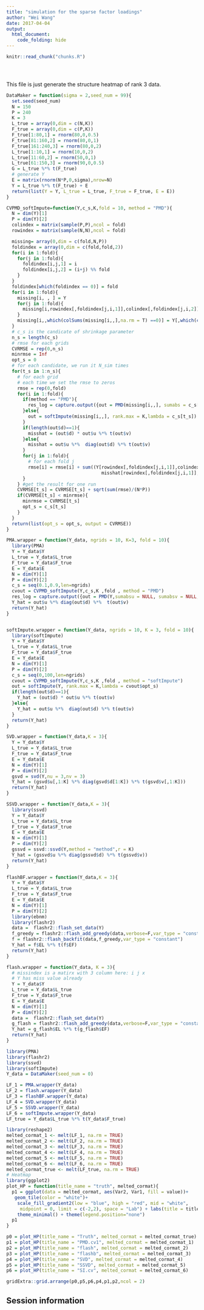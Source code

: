 ```yaml
---
title: "simulation for the sparse factor loadings"
author: "Wei Wang"
date: 2017-04-04
output: 
  html_document:
    code_folding: hide
---
```


<!-- The file analysis/chunks.R contains chunks that define default settings
shared across the workflowr files. -->
```r
knitr::read_chunk("chunks.R")
```

<!-- Update knitr chunk options -->
```r
```

<!-- Insert the date the file was last updated -->
```r
```

<!-- Insert the code version (Git commit SHA1) if Git repository exists and R
 package git2r is installed -->
```r
```

<!-- Add your analysis here -->

This file is just generate the structure heatmap of rank 3 data.

```r
DataMaker = function(sigma = 2,seed_num = 99){
  set.seed(seed_num)
  N = 150
  P = 240
  K = 3
  L_true = array(0,dim = c(N,K))
  F_true = array(0,dim = c(P,K))
  F_true[1:80,1] = rnorm(80,0,0.5)
  F_true[81:160,2] = rnorm(80,0,1)
  F_true[161:240,3] = rnorm(80,0,2)
  L_true[1:10,1] = rnorm(10,0,2)
  L_true[11:60,2] = rnorm(50,0,1)
  L_true[61:150,3] = rnorm(90,0,0.5)
  G = L_true %*% t(F_true)
  # generate Y
  E = matrix(rnorm(N*P,0,sigma),nrow=N)
  Y = L_true %*% t(F_true) + E
  return(list(Y = Y, L_true = L_true, F_true = F_true, E = E))
}

CVPMD_softImpute=function(Y,c_s,K,fold = 10, method = "PMD"){
  N = dim(Y)[1]
  P = dim(Y)[2]
  colindex = matrix(sample(P,P),ncol = fold)
  rowindex = matrix(sample(N,N),ncol = fold)

  missing= array(0,dim = c(fold,N,P))
  foldindex = array(0,dim = c(fold,fold,2))
  for(i in 1:fold){
    for(j in 1:fold){
      foldindex[i,j,1] = i
      foldindex[i,j,2] = (i+j) %% fold
    }
  }
  foldindex[which(foldindex == 0)] = fold
  for(i in 1:fold){
    missing[i, , ] = Y
    for(j in 1:fold){
      missing[i,rowindex[,foldindex[j,i,1]],colindex[,foldindex[j,i,2]]] = NA
    }
    missing[i,,which(colSums(missing[i,,],na.rm = T) ==0)] = Y[,which(colSums(missing[i,,],na.rm = T) ==0)]
  }
  # c_s is the candicate of shrinkage parameter
  n_s = length(c_s)
  # rmse for each grids
  CVRMSE = rep(0,n_s)
  minrmse = Inf
  opt_s = 0
  # for each candidate, we run it N_sim times
  for(t_s in 1:n_s){
    # for each grid
    # each time we set the rmse to zeros
    rmse = rep(0,fold)
    for(i in 1:fold){
      if(method == "PMD"){
        res_log = capture.output({out = PMD(missing[i,,], sumabs = c_s[t_s], sumabsv = NULL, sumabsu = NULL,K = K)})
      }else{
        out = softImpute(missing[i,,], rank.max = K,lambda = c_s[t_s])
      }
      if(length(out$d)==1){
        misshat = (out$d) * out$u %*% t(out$v)
      }else{
        misshat = out$u %*%  diag(out$d) %*% t(out$v)
      }
      for(j in 1:fold){
        # for each fold j
        rmse[i] = rmse[i] + sum((Y[rowindex[,foldindex[j,i,1]],colindex[,foldindex[j,i,2]]] -
                                   misshat[rowindex[,foldindex[j,i,1]],colindex[,foldindex[j,i,2]]])^2,na.rm = TRUE)
      }
    } #get the result for one run
    CVRMSE[t_s] = CVRMSE[t_s] + sqrt(sum(rmse)/(N*P))
    if(CVRMSE[t_s] < minrmse){
      minrmse = CVRMSE[t_s]
      opt_s = c_s[t_s]
    }
  }
  return(list(opt_s = opt_s, output = CVRMSE))
}

PMA.wrapper = function(Y_data, ngrids = 10, K=3, fold = 10){
  library(PMA)
  Y = Y_data$Y
  L_true = Y_data$L_true
  F_true = Y_data$F_true
  E = Y_data$E
  N = dim(Y)[1]
  P = dim(Y)[2]
  c_s = seq(0.1,0.9,len=ngrids)
  cvout = CVPMD_softImpute(Y,c_s,K ,fold , method = "PMD")
  res_log = capture.output({out = PMD(Y,sumabsu = NULL, sumabsv = NULL, sumabs = cvout$opt_s ,K = K)})
  Y_hat = out$u %*% diag(out$d) %*%  t(out$v)
  return(Y_hat)
}


softImpute.wrapper = function(Y_data, ngrids = 10, K = 3, fold = 10){
  library(softImpute)
  Y = Y_data$Y
  L_true = Y_data$L_true
  F_true = Y_data$F_true
  E = Y_data$E
  N = dim(Y)[1]
  P = dim(Y)[2]
  c_s = seq(0,100,len=ngrids)
  cvout = CVPMD_softImpute(Y,c_s,K ,fold , method = "softImpute")
  out = softImpute(Y, rank.max = K,lambda = cvout$opt_s)
  if(length(out$d)==1){
    Y_hat = (out$d) * out$u %*% t(out$v)
  }else{
    Y_hat = out$u %*%  diag(out$d) %*% t(out$v)
  }
  return(Y_hat)
}

SVD.wrapper = function(Y_data,K = 3){
  Y = Y_data$Y
  L_true = Y_data$L_true
  F_true = Y_data$F_true
  E = Y_data$E
  N = dim(Y)[1]
  P = dim(Y)[2]
  gsvd = svd(Y,nu = 3,nv = 3)
  Y_hat = (gsvd$u[,1:K] %*% diag(gsvd$d[1:K]) %*% t(gsvd$v[,1:K]))
  return(Y_hat)
}

SSVD.wrapper = function(Y_data,K = 3){
  library(ssvd)
  Y = Y_data$Y
  L_true = Y_data$L_true
  F_true = Y_data$F_true
  E = Y_data$E
  N = dim(Y)[1]
  P = dim(Y)[2]
  gssvd = ssvd::ssvd(Y,method = "method",r = K)
  Y_hat = (gssvd$u %*% diag(gssvd$d) %*% t(gssvd$v))
  return(Y_hat)
}

flashBF.wrapper = function(Y_data,K = 3){
  Y = Y_data$Y
  L_true = Y_data$L_true
  F_true = Y_data$F_true
  E = Y_data$E
  N = dim(Y)[1]
  P = dim(Y)[2]
  library(ebnm)
  library(flashr2)
  data =  flashr2::flash_set_data(Y)
  f_greedy = flashr2::flash_add_greedy(data,verbose=F,var_type = "constant", K = K)
  f = flashr2::flash_backfit(data,f_greedy,var_type = "constant")
  Y_hat = f$EL %*% t(f$EF)
  return(Y_hat)
}

flash.wrapper = function(Y_data, K = 3){
  # missindex is a matirx with 3 column here: i j x
  # Y has miss value already
  Y = Y_data$Y
  L_true = Y_data$L_true
  F_true = Y_data$F_true
  E = Y_data$E
  N = dim(Y)[1]
  P = dim(Y)[2]
  data =  flashr2::flash_set_data(Y)
  g_flash = flashr2::flash_add_greedy(data,verbose=F,var_type = "constant", K = K)
  Y_hat = g_flash$EL %*% t(g_flash$EF)
  return(Y_hat)
}
```


```r
library(PMA)
library(flashr2)
library(ssvd)
library(softImpute)
Y_data = DataMaker(seed_num = 0)

LF_1 = PMA.wrapper(Y_data)
LF_2 = flash.wrapper(Y_data)
LF_3 = flashBF.wrapper(Y_data)
LF_4 = SVD.wrapper(Y_data)
LF_5 = SSVD.wrapper(Y_data)
LF_6 = softImpute.wrapper(Y_data)
LF_true = Y_data$L_true %*% t(Y_data$F_true)

library(reshape2)
melted_cormat_1 <- melt(LF_1, na.rm = TRUE)
melted_cormat_2 <- melt(LF_2, na.rm = TRUE)
melted_cormat_3 <- melt(LF_3, na.rm = TRUE)
melted_cormat_4 <- melt(LF_4, na.rm = TRUE)
melted_cormat_5 <- melt(LF_5, na.rm = TRUE)
melted_cormat_6 <- melt(LF_6, na.rm = TRUE)
melted_cormat_true <- melt(LF_true, na.rm = TRUE)
# Heatmap
library(ggplot2)
plot_HP = function(title_name = "truth", melted_cormat){
  p1 = ggplot(data = melted_cormat, aes(Var2, Var1, fill = value))+
   geom_tile(color = "white")+
    scale_fill_gradient2(low = "blue", high = "red", mid = "white", 
     midpoint = 0, limit = c(-2,2), space = "Lab") + labs(title = title_name, y = "samples", x = "variables") +
    theme_minimal() + theme(legend.position="none") 
  p1
}

p0 = plot_HP(title_name = "Truth", melted_cormat = melted_cormat_true)
p1 = plot_HP(title_name = "PMD.cv1", melted_cormat = melted_cormat_1)
p2 = plot_HP(title_name = "flash", melted_cormat = melted_cormat_2)
p3 = plot_HP(title_name = "flashb", melted_cormat = melted_cormat_3)
p4 = plot_HP(title_name = "SVD", melted_cormat = melted_cormat_4)
p5 = plot_HP(title_name = "SSVD", melted_cormat = melted_cormat_5)
p6 = plot_HP(title_name = "SI.cv", melted_cormat = melted_cormat_6)
```

```r
gridExtra::grid.arrange(p0,p5,p6,p4,p1,p2,ncol = 2)
```

## Session information

<!-- Insert the session information into the document -->
```r
```
